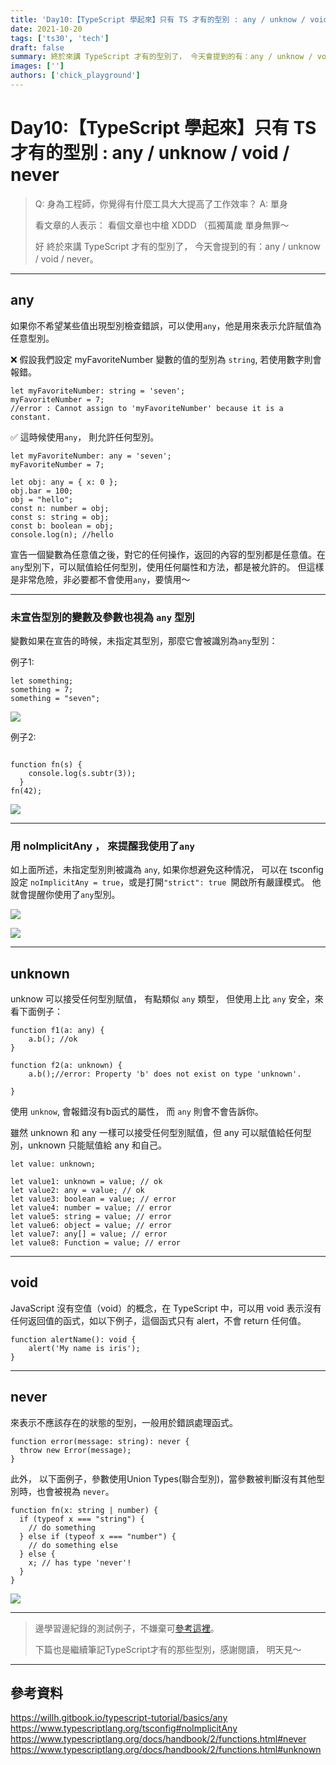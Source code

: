 ```yaml
---
title: 'Day10:【TypeScript 學起來】只有 TS 才有的型別 : any / unknow / void / never'
date: 2021-10-20
tags: ['ts30', 'tech']
draft: false
summary: 終於來講 TypeScript 才有的型別了， 今天會提到的有：any / unknow / void / never。
images: ['']
authors: ['chick_playground']
---
```


# Day10:【TypeScript 學起來】只有 TS 才有的型別 : any / unknow / void / never

> Q: 身為工程師，你覺得有什麼工具大大提高了工作效率？
> A: 單身
>
> 看文章的人表示： 看個文章也中槍 XDDD （孤獨萬歲 單身無罪～
>
> 好 終於來講 TypeScript 才有的型別了， 今天會提到的有：any / unknow / void / never。

---

## any

如果你不希望某些值出現型別檢查錯誤，可以使用`any`，他是用來表示允許賦值為任意型別。

❌ 假設我們設定 myFavoriteNumber 變數的值的型別為 `string`, 若使用數字則會報錯。

```javascript=
let myFavoriteNumber: string = 'seven';
myFavoriteNumber = 7;
//error : Cannot assign to 'myFavoriteNumber' because it is a constant.
```

✅ 這時候使用`any`， 則允許任何型別。

```typescript=
let myFavoriteNumber: any = 'seven';
myFavoriteNumber = 7;
```

```typescript=
let obj: any = { x: 0 };
obj.bar = 100;
obj = "hello";
const n: number = obj;
const s: string = obj;
const b: boolean = obj;
console.log(n); //hello
```

宣告一個變數為任意值之後，對它的任何操作，返回的內容的型別都是任意值。在 `any`型別下，可以賦值給任何型別，使用任何屬性和方法，都是被允許的。 但這樣是非常危險，非必要都不會使用`any`，要慎用～

---

### 未宣告型別的變數及參數也視為 `any` 型別

變數如果在宣告的時候，未指定其型別，那麼它會被識別為`any`型別：

例子1:

```javascript=
let something;
something = 7;
something = "seven";
```

![](https://i.imgur.com/haVS4zz.png)

例子2:

```typescript=

function fn(s) {
    console.log(s.subtr(3));
  }
fn(42);
```

![](https://i.imgur.com/Uzl3Xf0.png)

---

### 用 noImplicitAny ， 來提醒我使用了`any`

如上面所述，未指定型別則被識為 `any`, 如果你想避免这种情况， 可以在 tsconfig 設定 `noImplicitAny = true`，或是打開`"strict": true `開啟所有嚴謹模式。 他就會提醒你使用了`any`型別。

![](https://i.imgur.com/CTCJYfQ.png)

![](https://i.imgur.com/QEI3nS0.png)

---

## unknown

unknow 可以接受任何型別賦值， 有點類似 `any` 類型， 但使用上比 `any` 安全，來看下面例子：

```typescript=
function f1(a: any) {
    a.b(); //ok
}

function f2(a: unknown) {
    a.b();//error: Property 'b' does not exist on type 'unknown'.

}
```

使用 `unknow`, 會報錯沒有b函式的屬性， 而 `any` 則會不會告訴你。

雖然 unknown 和 any 一樣可以接受任何型別賦值，但 any 可以賦值給任何型別，unknown 只能賦值給 any 和自己。

```typescript=
let value: unknown;

let value1: unknown = value; // ok
let value2: any = value; // ok
let value3: boolean = value; // error
let value4: number = value; // error
let value5: string = value; // error
let value6: object = value; // error
let value7: any[] = value; // error
let value8: Function = value; // error
```

---

## void

JavaScript 沒有空值（void）的概念，在 TypeScript 中，可以用 void 表示沒有任何返回值的函式，如以下例子，這個函式只有 alert，不會 return 任何值。

```typescript=
function alertName(): void {
    alert('My name is iris');
}
```

---

## never

來表示不應該存在的狀態的型別，一般用於錯誤處理函式。

```typescript=
function error(message: string): never {
  throw new Error(message);
}
```

此外， 以下面例子，參數使用Union Types(聯合型別)，當參數被判斷沒有其他型別時，也會被視為 `never`。

```typescript=
function fn(x: string | number) {
  if (typeof x === "string") {
    // do something
  } else if (typeof x === "number") {
    // do something else
  } else {
    x; // has type 'never'!
  }
}
```

![](https://i.imgur.com/LPVFULI.png)

---

> 邊學習邊紀錄的測試例子，不嫌棄可[參考這裡](https://github.com/iris1114/typescript-learning/blob/main/day10/src/index.ts)。
>
> 下篇也是繼續筆記TypeScript才有的那些型別，感謝閱讀， 明天見～

---

## 參考資料

https://willh.gitbook.io/typescript-tutorial/basics/any
https://www.typescriptlang.org/tsconfig#noImplicitAny
https://www.typescriptlang.org/docs/handbook/2/functions.html#never
https://www.typescriptlang.org/docs/handbook/2/functions.html#unknown
